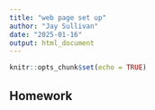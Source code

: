 ```yaml
---
title: "web page set up"
author: "Jay Sullivan"
date: "2025-01-16"
output: html_document
---
```


```r
knitr::opts_chunk$set(echo = TRUE)
```

## Homework

